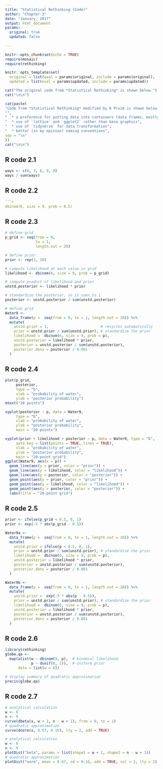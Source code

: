```yaml
---
title: "Statistical Rethinking (Code)"
author: "Chapter 2"
date: "January, 2017"
output: html_document
params:
  original: true
  updated: false
  
---
```


```r
knitr::opts_chunk$set(echo = TRUE)
require(mosaic)
require(rethinking)

knitr::opts_template$set(
  original = list(eval = params$original, include = params$original),
  updated = list(eval = params$updated, include = params$updated))
```


```r
cat("The original code from *Statistical Rethinking* is shown below.")
cat("\n\n")
```

```r
cat(paste(
"Code from *Statistical Rethinking* modified by R Pruim is shown below.  Differences to the oringal include:",
"",
"  * a preference for putting data into containers (data frames, mostly), rather than working with lose vectors.",
"  * use of `lattice` and `ggplot2` rather than base graphics",
"  * use of `tidyverse` for data transformation",
"  * better (in my opinion) naming conventions",
sep = "\n"
))
cat("\n\n")
```

## R code 2.1

```r
ways <- c(0, 3, 8, 9, 0)
ways / sum(ways)
```

## R code 2.2

```r
```r
dbinom(6, size = 9, prob = 0.5)
```

## R code 2.3

```r
# define grid
p_grid <- seq(from = 0,
              to = 1,
              length.out = 20)

# define prior
prior <- rep(1, 20)

# compute likelihood at each value in grid
likelihood <- dbinom(6, size = 9, prob = p_grid)

# compute product of likelihood and prior
unstd.posterior <- likelihood * prior

# standardize the posterior, so it sums to 1
posterior <- unstd.posterior / sum(unstd.posterior)

```


```r
# define grid
Water9 <-
  data_frame(p =  seq(from = 0, to = 1, length.out = 20)) %>% 
  mutate(
    unstd.prior = 1,                        # recycles automatically
    prior = unstd.prior / sum(unstd.prior), # standardize the prior
    likelihood =  dbinom(6, size = 9, prob = p),
    unstd.posterior = likelihood * prior,
    posterior = unstd.posterior / sum(unstd.posterior),
    posterior.dens = posterior / 0.001
  )  
```

## R code 2.4

```r
plot(p_grid,
     posterior,
     type = "b",
     xlab = "probability of water",
     ylab = "posterior probability")
mtext("20 points")
```




```r
xyplot(posterior ~ p, data = Water9,
     type = "b",
     xlab = "probability of water",
     ylab = "posterior probability",
     main = "20 points")
```

```r
xyplot(prior + likelihood + posterior ~ p, data = Water9, type = "b", 
     auto.key = list(points = TRUE, lines = TRUE),
     xlab = "probability of water",
     ylab = "posterior probability",
     main = "20-point grid")
ggplot(Water9, aes(x = p)) +
  geom_line(aes(y = prior, color = "prior")) +
  geom_line(aes(y = likelihood, color = "likelihood")) +
  geom_line(aes(y = posterior, color = "posterior")) +
  geom_point(aes(y = prior, color = "prior")) +
  geom_point(aes(y = likelihood, color = "likelihood")) +
  geom_point(aes(y = posterior, color = "posterior")) +
  labs(title = "20-point grid") 
```

## R code 2.5

  
```r
prior <- ifelse(p_grid < 0.5, 0, 1)
prior <- exp(-5 * abs(p_grid - 0.5))
```


```r
Water9a <-
  data_frame(p =  seq(from = 0, to = 1, length.out = 20)) %>% 
  mutate(
    unstd.prior = ifelse(p < 0.5, 0, 1),
    prior = unstd.prior / sum(unstd.prior), # standardize the prior
    likelihood =  dbinom(6, size = 9, prob = p),
    unstd.posterior = likelihood * prior,
    posterior = unstd.posterior / sum(unstd.posterior),
    posterior.dens = posterior / 0.001
  )  

Water9b <-
  data_frame(p =  seq(from = 0, to = 1, length.out = 20)) %>% 
  mutate(
    unstd.prior =  exp(-5 * abs(p - 0.5)),
    prior = unstd.prior / sum(unstd.prior), # standardize the prior
    likelihood =  dbinom(6, size = 9, prob = p),
    unstd.posterior = likelihood * prior,
    posterior = unstd.posterior / sum(unstd.posterior),
    posterior.dens = posterior / 0.001
  )  
```

## R code 2.6

```r
library(rethinking)
globe.qa <- 
  map(alist(w ~ dbinom(9, p),  # binomial likelihood
            p ~ dunif(0, 1)),  # uniform prior
      data = list(w = 6))

# display summary of quadratic approximation
precis(globe.qa)
```

## R code 2.7

```r
# analytical calculation
w <- 6
n <- 9
curve(dbeta(x, w + 1, n - w + 1), from = 0, to = 1)
# quadratic approximation
curve(dnorm(x, 0.67, 0.16), lty = 2, add = TRUE)
```

```r
# analytical calculation
w <- 6
n <- 9
plotDist("beta", params = list(shape1 = w + 1, shape2 = n - w + 1))
# quadratic approximation
plotDist("norm", mean = 0.67, sd = 0.16, add = TRUE, col = 2, lty = 2)
```